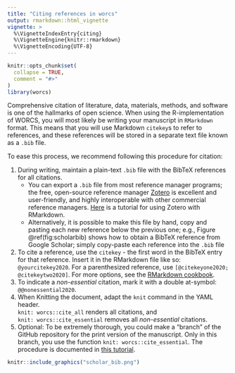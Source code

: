 ```yaml
---
title: "Citing references in worcs"
output: rmarkdown::html_vignette
vignette: >
  %\VignetteIndexEntry{citing}
  %\VignetteEngine{knitr::rmarkdown}
  %\VignetteEncoding{UTF-8}
---
```


```r
knitr::opts_chunk$set(
  collapse = TRUE,
  comment = "#>"
)
library(worcs)
```

Comprehensive citation of literature, data, materials, methods, and software
is one of the hallmarks of open science. When using the R-implementation of
WORCS, you will most likely be writing your manuscript in `RMarkdown` format.
This means that you will use Markdown `citekey`s to refer to references, and 
these references will be stored in a separate text file known as a `.bib` file.

To ease this process, we recommend following this procedure for citation:

1. During writing, maintain a plain-text `.bib` file with the BibTeX references
for all citations.
    + You can export a `.bib` file from most reference manager
    programs; the free, open-source reference manager
    [Zotero](https://www.zotero.org/download/) is excellent and user-friendly,
    and highly interoperable with other commercial reference managers. [Here](https://christopherjunk.netlify.com/blog/2019/02/25/zotero-RMarkdown/) is a tutorial for using Zotero with RMarkdown.
    + Alternatively, it is possible to make this file by hand, copy and pasting
    each new reference below
    the previous one; e.g., Figure \@ref(fig:scholarbib) shows how to obtain a
    BibTeX reference from Google Scholar; simply copy-paste each reference into
    the `.bib` file
2. To cite a reference, use the `citekey` - the first word in the BibTeX entry
for that reference. Insert it in the RMarkdown file like so: `@yourcitekey2020`.
For a parenthesized reference, use `[@citekeyone2020; @citekeytwo2020]`. For
more options, see the [RMarkdown cookbook](https://bookdown.org/yihui/RMarkdown-cookbook/bibliography.html).
3. To indicate a *non-essential* citation, mark it with a double at-symbol: `@@nonessential2020`.
4. When Knitting the document, adapt the `knit` command in the YAML header.  
  `knit: worcs::cite_all` renders all citations, and  
  `knit: worcs::cite_essential` removes all *non-essential* citations.
5. Optional: To be extremely thorough, you could make a "branch" of the GitHub repository for the print version of the manuscript. Only in this branch, you use the function `knit: worcs::cite_essential`. The procedure is documented in [this tutorial](http://rstudio-pubs-static.s3.amazonaws.com/142364_3b344a38149b465c8ebc9a8cd2eee3aa.html).

```r
knitr::include_graphics("scholar_bib.png")
```
